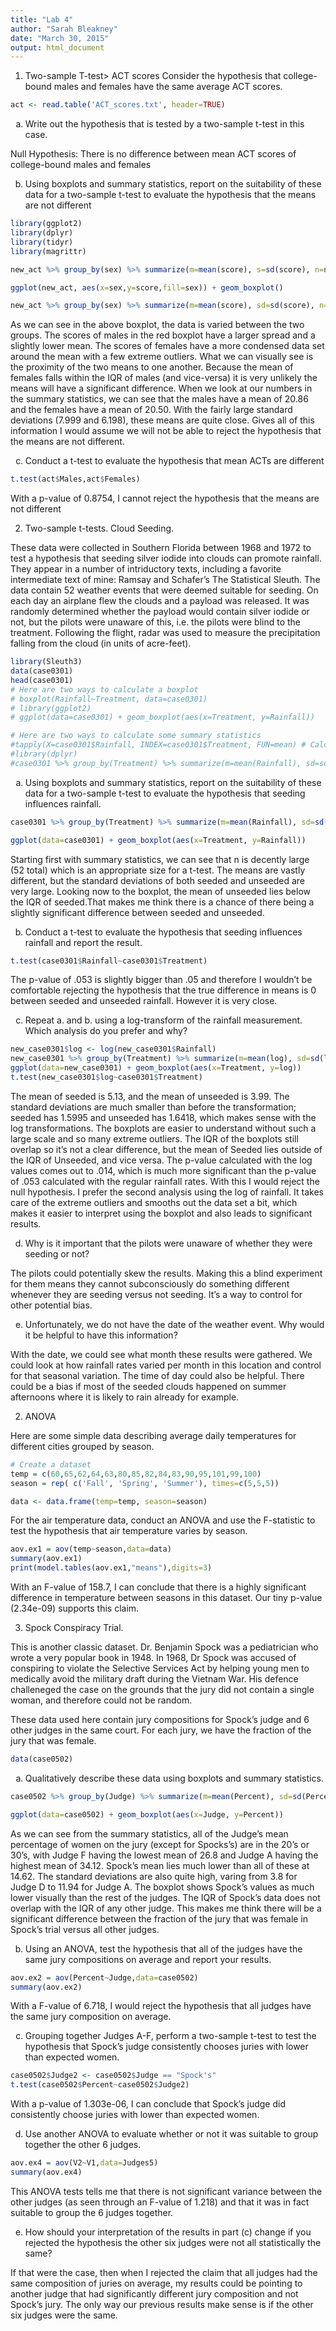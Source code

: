 ```yaml
---
title: "Lab 4"
author: "Sarah Bleakney"
date: "March 30, 2015"
output: html_document
---
```


1. Two-sample T-test> ACT scores
Consider the hypothesis that college-bound males and females have the same average ACT scores.
```r
act <- read.table('ACT_scores.txt', header=TRUE)

```
 a. Write out the hypothesis that is tested by a two-sample t-test in this case.

Null Hypothesis: There is no difference between mean ACT scores of college-bound males and females
 
 b. Using boxplots and summary statistics, report on the suitability of these data for a two-sample t-test to evaluate the hypothesis that the means are not different
 
```r
library(ggplot2)
library(dplyr)
library(tidyr)
library(magrittr)
```

 
 
```r
new_act %>% group_by(sex) %>% summarize(m=mean(score), s=sd(score), n=n())

ggplot(new_act, aes(x=sex,y=score,fill=sex)) + geom_boxplot()

new_act %>% group_by(sex) %>% summarize(m=mean(score), sd=sd(score), n=n() )
```

As we can see in the above boxplot, the data is varied between the two groups. The scores of males in the red boxplot have a larger spread and a slightly lower mean. The scores of females have a more condensed data set around the mean with a few extreme outliers. What we can visually see is the proximity of the two means to one another. Because the mean of females falls within the IQR of males (and vice-versa) it is very unlikely the means will have a significant difference. When we look at our numbers in the summary statistics, we can see that the males have a mean of 20.86 and the females have a mean of 20.50. With the fairly large standard deviations (7.999 and 6.198), these means are quite close. Gives all of this information I would assume we will not be able to reject the hypothesis that the means are not different.
 
 c. Conduct a t-test to evaluate the hypothesis that mean ACTs are different
 
```r
t.test(act$Males,act$Females)
```

With a p-value of 0.8754, I cannot reject the hypothesis that the means are not different


2.  Two-sample t-tests.  Cloud Seeding.

These data were collected in Southern Florida between 1968 and 1972 to test a hypothesis that seeding silver iodide into clouds can promote rainfall.  They appear in a number of intriductory texts, including a favorite intermediate text of mine: Ramsay and Schafer's The Statistical Sleuth.  The data contain 52 weather events that were deemed suitable for seeding.  On each day an airplane flew the clouds and a payload was released.  It was randomly determined whether the payload would contain silver iodide or not, but the pilots were unaware of this, i.e. the pilots were blind to the treatment.  Following the flight, radar was used to measure the precipitation falling from the cloud (in units of acre-feet). 
```r
library(Sleuth3)
data(case0301)
head(case0301)
# Here are two ways to calculate a boxplot
# boxplot(Rainfall~Treatment, data=case0301)
# library(ggplot2)
# ggplot(data=case0301) + geom_boxplot(aes(x=Treatment, y=Rainfall))

# Here are two ways to calculate some summary statistics
#tapply(X=case0301$Rainfall, INDEX=case0301$Treatment, FUN=mean) # Calculate mean, repeat for sd
#library(dplyr)
#case0301 %>% group_by(Treatment) %>% summarize(m=mean(Rainfall), sd=sd(Rainfall), n=n() )
```

 a. Using boxplots and summary statistics, report on the suitability of these data for a two-sample t-test to evaluate the hypothesis that seeding influences rainfall.
 
```r
case0301 %>% group_by(Treatment) %>% summarize(m=mean(Rainfall), sd=sd(Rainfall), n=n() )

ggplot(data=case0301) + geom_boxplot(aes(x=Treatment, y=Rainfall))
```
 
Starting first with summary statistics, we can see that n is decently large (52 total) which is an appropriate size for a t-test. The means are vastly different, but the standard deviations of both seeded and unseeded are very large. Looking now to the boxplot, the mean of unseeded lies below the IQR of seeded.That makes me think there is a chance of there being a slightly significant difference between seeded and unseeded. 
 
 
 b. Conduct a t-test to evaluate the hypothesis that seeding influences rainfall and report the result.
 
```r
t.test(case0301$Rainfall~case0301$Treatment)
```
 
 
The p-value of .053 is slightly bigger than .05 and therefore I wouldn't be comfortable rejecting the hypothesis that the true difference in means is 0 between seeded and unseeded rainfall. However it is very close.
 
 c. Repeat a. and b. using a log-transform of the rainfall measurement.  Which analysis do you prefer and why?
 
```r
new_case0301$log <- log(new_case0301$Rainfall)
new_case0301 %>% group_by(Treatment) %>% summarize(m=mean(log), sd=sd(log), n=n() )
ggplot(data=new_case0301) + geom_boxplot(aes(x=Treatment, y=log))
t.test(new_case0301$log~case0301$Treatment)
```


The mean of seeded is 5.13, and the mean of unseeded is 3.99. The standard deviations are much smaller than before the transformation; seeded has 1.5995 and unseeded has 1.6418, which makes sense with the log transformations. The boxplots are easier to understand without such a large scale and so many extreme outliers. The IQR of the boxplots still overlap so it's not a clear difference, but the mean of Seeded lies outside of the IQR of Unseeded, and vice versa.
The p-value calculated with the log values comes out to .014, which is much more significant than the p-value of .053 calculated with the regular rainfall rates. With this I would reject the null hypothesis.
I prefer the second analysis using the log of rainfall. It takes care of the extreme outliers and smooths out the data set a bit, which makes it easier to interpret using the boxplot and also leads to significant results. 


 
 d. Why is it important that the pilots were unaware of whether they were seeding or not?
 
 The pilots could potentially skew the results. Making this a blind experiment for them means they cannot subconsciously do something different whenever they are seeding versus not seeding. It's a way to control for other potential bias.
 
 e. Unfortunately, we do not have the date of the weather event.  Why would it be helpful to have  this information?
 
 
With the date, we could see what month these results were gathered. We could look at how rainfall rates varied per month in this location and control for that seasonal variation. The time of day could also be helpful. There could be a bias if most of the seeded clouds happened on summer afternoons where it is likely to rain already for example.


2. ANOVA

Here are some simple data describing average daily temperatures for different cities grouped by season.
```r
# Create a dataset
temp = c(60,65,62,64,63,80,85,82,84,83,90,95,101,99,100)
season = rep( c('Fall', 'Spring', 'Summer'), times=c(5,5,5))

data <- data.frame(temp=temp, season=season)

```

For the air temperature data, conduct an ANOVA and use the F-statistic to test the hypothesis that air temperature varies by season.


```r
aov.ex1 = aov(temp~season,data=data)  
summary(aov.ex1)                                    
print(model.tables(aov.ex1,"means"),digits=3)       
```


With an F-value of 158.7, I can conclude that there is a highly significant difference in temperature between seasons in this dataset. Our tiny p-value (2.34e-09) supports this claim.

3.  Spock Conspiracy Trial.

This is another classic dataset. Dr. Benjamin Spock was a pediatrician who wrote a very popular book in 1948.  In 1968, Dr Spock was accused of conspiring to violate the Selective Services Act by helping young men to medically avoid the military draft during the Vietnam War.  His defence challeneged the case on the grounds that the jury did not contain a single woman, and therefore could not be random.

These data used here contain jury compositions for Spock's judge and 6 other judges in the same court.  For each jury, we have the fraction of the jury that was female.

```r
data(case0502)
```

 a. Qualitatively describe these data using boxplots and summary statistics.
 
```r
case0502 %>% group_by(Judge) %>% summarize(m=mean(Percent), sd=sd(Percent), n=n() )

ggplot(data=case0502) + geom_boxplot(aes(x=Judge, y=Percent))
```

As we can see from the summary statistics, all of the Judge's mean percentage of women on the jury (except for Spocks's) are in the 20's or 30's, with Judge F having the lowest mean of 26.8 and Judge A having the highest mean of 34.12. Spock's mean lies much lower than all of these at 14.62. The standard deviations are also quite high, varing from 3.8 for Judge D to 11.94 for Judge A.
The boxplot shows Spock's values as much lower visually than the rest of the judges. The IQR of Spock's data does not overlap with the IQR of any other judge. This makes me think there will be a significant difference between the fraction of the jury that was female in Spock's trial versus all other judges.


 b. Using an ANOVA, test the hypothesis that all of the judges have the same jury compositions on average and report your results.
 
```r
aov.ex2 = aov(Percent~Judge,data=case0502)  
summary(aov.ex2)                                          
```
 
 
With a F-value of 6.718, I would reject the hypothesis that all judges have the same jury composition on average.
 
 
 c. Grouping together Judges A-F, perform a two-sample t-test to test the hypothesis that Spock's judge consistently chooses juries with lower than expected women.
 
```r
case0502$Judge2 <- case0502$Judge == "Spock's"
t.test(case0502$Percent~case0502$Judge2)
```
 
 
With a p-value of 1.303e-06, I can conclude that Spock's judge did consistently choose juries with lower than expected women.
 
 
 d. Use another ANOVA to evaluate whether or not it was suitable to group together the other 6 judges.
 
```r
aov.ex4 = aov(V2~V1,data=Judges5)  
summary(aov.ex4)                                          
```

This ANOVA tests tells me that there is not significant variance between the other judges (as seen through an F-value of 1.218) and that it was in fact suitable to group the 6 judges together.
 
 e. How should your interpretation of the results in part (c) change if you rejected the hypothesis the other six judges were not all statistically the same?
 
 If that were the case, then when I rejected the claim that all judges had the same composition of juries on average, my results could be pointing to another judge that had significantly different jury composition and not Spock's jury. The only way our previous results make sense is if the other six judges were the same. 


